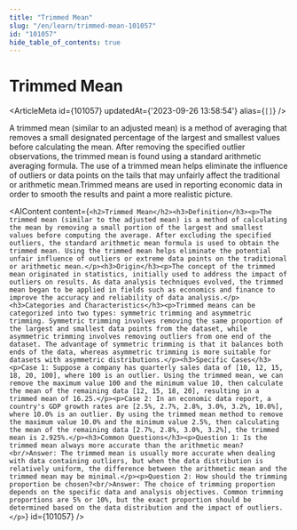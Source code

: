 ```yaml
---
title: "Trimmed Mean"
slug: "/en/learn/trimmed-mean-101057"
id: "101057"
hide_table_of_contents: true
---
```



# Trimmed Mean

<ArticleMeta id={101057} updatedAt={'2023-09-26 13:58:54'} alias={`[]`} />
<div className='border-solid border-b border-t-0 my-4 border-[var(--ifm-color-gray-300)]' />

A trimmed mean (similar to an adjusted mean) is a method of averaging that removes a small designated percentage of the largest and smallest values before calculating the mean. After removing the specified outlier observations, the trimmed mean is found using a standard arithmetic averaging formula. The use of a trimmed mean helps eliminate the influence of outliers or data points on the tails that may unfairly affect the traditional or arithmetic mean.Trimmed means are used in reporting economic data in order to smooth the results and paint a more realistic picture.

<AIContent content={`<h2>Trimmed Mean</h2><h3>Definition</h3><p>The trimmed mean (similar to the adjusted mean) is a method of calculating the mean by removing a small portion of the largest and smallest values before computing the average. After excluding the specified outliers, the standard arithmetic mean formula is used to obtain the trimmed mean. Using the trimmed mean helps eliminate the potential unfair influence of outliers or extreme data points on the traditional or arithmetic mean.</p><h3>Origin</h3><p>The concept of the trimmed mean originated in statistics, initially used to address the impact of outliers on results. As data analysis techniques evolved, the trimmed mean began to be applied in fields such as economics and finance to improve the accuracy and reliability of data analysis.</p><h3>Categories and Characteristics</h3><p>Trimmed means can be categorized into two types: symmetric trimming and asymmetric trimming. Symmetric trimming involves removing the same proportion of the largest and smallest data points from the dataset, while asymmetric trimming involves removing outliers from one end of the dataset. The advantage of symmetric trimming is that it balances both ends of the data, whereas asymmetric trimming is more suitable for datasets with asymmetric distributions.</p><h3>Specific Cases</h3><p>Case 1: Suppose a company has quarterly sales data of [10, 12, 15, 18, 20, 100], where 100 is an outlier. Using the trimmed mean, we can remove the maximum value 100 and the minimum value 10, then calculate the mean of the remaining data [12, 15, 18, 20], resulting in a trimmed mean of 16.25.</p><p>Case 2: In an economic data report, a country's GDP growth rates are [2.5%, 2.7%, 2.8%, 3.0%, 3.2%, 10.0%], where 10.0% is an outlier. By using the trimmed mean method to remove the maximum value 10.0% and the minimum value 2.5%, then calculating the mean of the remaining data [2.7%, 2.8%, 3.0%, 3.2%], the trimmed mean is 2.925%.</p><h3>Common Questions</h3><p>Question 1: Is the trimmed mean always more accurate than the arithmetic mean?<br/>Answer: The trimmed mean is usually more accurate when dealing with data containing outliers, but when the data distribution is relatively uniform, the difference between the arithmetic mean and the trimmed mean may be minimal.</p><p>Question 2: How should the trimming proportion be chosen?<br/>Answer: The choice of trimming proportion depends on the specific data and analysis objectives. Common trimming proportions are 5% or 10%, but the exact proportion should be determined based on the data distribution and the impact of outliers.</p>`} id={101057} />
